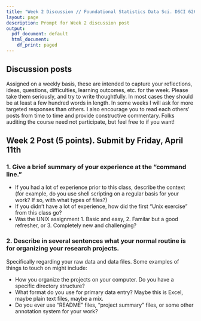 ```yaml
---
title: "Week 2 Discussion // Foundational Statistics Data Sci. DSCI 626"
layout: page
description: Prompt for Week 2 discussion post
output:
  pdf_document: default
  html_document:
    df_print: paged
---
```


## Discussion posts
Assigned on a weekly basis, these are intended to capture your reflections, ideas, questions, difficulties, learning outcomes, etc. for the week. Please take them seriously, and try to write thoughtfully. In most cases they should be at least a few hundred words in length. In some weeks I will ask for more targeted responses than others. I also encourage you to read each others' posts from time to time and provide constructive commentary. Folks auditing the course need not participate, but feel free to if you want!


## Week 2 Post (5 points). Submit by Friday, April 11th

### 1. Give a brief summary of your experience at the "command line."
    
 - If you had a lot of experience prior to this class, describe the context (for example, do you use shell scripting on a regular basis for your work? If so, with what types of files?)
 - If you didn't have a lot of experience, how did the first "Unix exercise" from this class go?
 - Was the UNIX assignment 1. Basic and easy, 2. Familar but a good refresher, or 3. Completely new and challenging?


### 2. Describe in several sentences what your normal routine is for organizing your research projects.

Specifically regarding your raw data and data files. Some examples of things to touch on might include:

 - How you organize the projects on your computer. Do you have a specific directory structure? 
 - What format do you use for primary data entry? Maybe this is Excel, maybe plain text files, maybe a mix.
 - Do you ever use "README" files, "project summary" files, or some other annotation system for your work?
